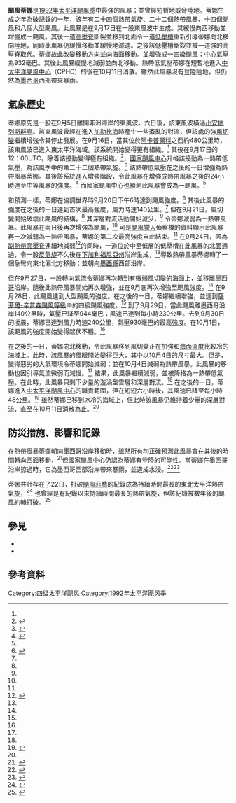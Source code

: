 {{Infobox Hurricane
| Name=颶風蒂娜<br>{{lang|en|Hurricane Tina}}
| Type=颶風
| Year=1992
| Basin=EPac
| Image location=Tina 1992-09-30 1801Z.png
| Image name=正處最高強度的颶風蒂娜
| Formed=1992年9月17日
| Dissipated=1992年10月11日
| 1-min winds=130
| Pressure=932
| Fatalities=無
| Areas=[[墨西哥|墨西哥]]西部
| Hurricane season=[[1992年太平洋颶風季|1992年太平洋颶風季]]
}}
'''颶風蒂娜'''是[[1992年太平洋颶風季|1992年太平洋颶風季]]中最強的風暴；並曾經短暫地威脅陸地。蒂娜生成之年為破記錄的一年，該年有二十四個[[熱帶氣旋|熱帶氣旋]]、二十二個[[熱帶風暴|熱帶風暴]]、十四個颶風和八個大型颶風。此風暴是在9月17日在一股東風波中生成。其緩慢向西移動並增強成一颶風。其後一道[[高壓脊|高壓脊]]斷裂並移到北面令一道[[低壓槽|低壓槽]]重新引導蒂娜向北移向陸地，同時此風暴仍緩慢移動並緩慢地減速。之後該低壓槽斷裂並被一道強的高壓脊取代。蒂娜故此改變移動方向並向海面移動。並增強成一四級颶風；[[氣壓|中心氣壓]]為932毫巴。其後此風暴緩慢地減弱並向北移動。熱帶低氣壓蒂娜在短暫地進入[[中太平洋颶風中心|中太平洋颶風中心]]（CPHC）的{{link-en|職責範圍|area of responsibility}}後在10月11日消散。雖然此風暴沒有登陸陸地，但仍然為[[墨西哥|墨西哥]]西部帶來暴雨。

==氣象歷史==
{{storm path|Tina 1992 track.png}}
蒂娜原先是一股在9月5日離開非洲海岸的東風波。六日後，該東風波橫過[[小安地列斯群島|小安地列斯群島]]。該東風波曾經在進入[[加勒比海|加勒比海]]時產生一些紊亂的對流，但該處的強[[風切變|風切變]]繼續增強令其停止發展。在9月16日，當其位於[[阿卡普爾科|阿卡普爾科]]之西約480公里時，該東風波已進入東太平洋海域。該系統開始變得更有組織。<ref name=noaa3 /> 其後在9月17日的12：00UTC，除着該擾動變得極有組織。<ref name="noaa1">{{cite web|title=Tropical Depression Twenty-Two-E|url=http://www.nhc.noaa.gov/archive/storm_wallets/epacific/ep1992/tina/tropdisc/nep2292.001|author=Robert Pasch|publisher=National Hurricane Center|date=10-7-92|accessdate=May 8, 2010}}</ref>，[[國家颶風中心|國家颶風中心]]升格該擾動為一熱帶低氣壓，為該風季中的第二十二個熱帶氣旋。<ref name="noaa">{{cite web|title=Hurricane Tina Tropical Cyclone Report|url=http://www.nhc.noaa.gov/archive/storm_wallets/epacific/ep1992-prelim/tina/prelim04.gif|author=Lixod Aiva|publisher=National Hurricane Center|year=1993|accessdate=20120-5-8}}</ref> 該熱帶低氣壓在之後的一日增強為熱帶風暴蒂娜。其後該系統進入增強階段，令此風暴在增強成熱帶風暴之後的24小時達至中等風暴的強度。<ref name="noaa2">{{cite web|title=Tropical Storm Tina Discussion 5|url=http://www.nhc.noaa.gov/archive/storm_wallets/epacific/ep1992/tina/tropdisc/nep2292.004|author=Lixod Aliva|date=10-8-92|publisher=National Hurricane Center|accessdate=May 8, 2010}}</ref> 而國家颶風中心也預測此風暴會成為一颶風。<ref name="noaa2"/>

和預測一樣，蒂娜在協調世界時9月20日下午6時達到颶風強度。<ref name="noaa3">{{cite web|title=Hurricane Tina Tropical Cyclone Report|url=http://www.nhc.noaa.gov/archive/storm_wallets/epacific/ep1992-prelim/tina/prelim01.gif|year=1993|publisher=[[National_Hurricane_Center|National Hurricane Center]]|author=Staff writer|accessdate=May 8, 2010}}</ref> 其後此風暴的強度在之後的一日達到首次最高強度，風力時速140公里。<ref name="noaa3"/> 但在9月21日，風切變開始破壞此颶風的結構，<ref name="noaa3"/> 其深層對流活動開始減少，<ref name="noaa3"/> 令蒂娜減弱為一熱帶風暴。此風暴在兩日後再次增強為颶風，<ref name=noaa/> 可是[[颶風獵人|颶風獵人]]偵察機的資料顯示此風暴再一次減弱為一熱帶風暴，蒂娜的第二次最高強度自此結束。<ref name="noaa3"/> 在9月24日，因為[[副熱帶高壓脊|副熱帶高壓脊]]連續地減弱<ref name="noaa4">{{cite web|title=Hurricane Tina Tropical Cyclone Report|url=http://www.nhc.noaa.gov/archive/storm_wallets/epacific/ep1992-prelim/tina/prelim02.gif|date=|publisher=National Hurricane Center|author=Staff writer|accessdate=May 8, 2010}}</ref>的同時，一道位於中至低層的低壓槽在此風暴的北面通過，令一股[[反氣旋|反氣旋]]不久後在[[下加利福尼亞州|下加利福尼亞州]]沿岸生成，<ref name="noaa4"/>導致熱帶風暴蒂娜轉了一個急彎向東北偏北方移動；並朝向[[墨西哥|墨西哥]]西部沿岸。

但在9月27日，一股轉向氣流令蒂娜再次轉到有幑弱風切變的海面上，並移離[[墨西哥|墨西哥]]沿岸。隨後此熱帶風暴開始再次增強，並在9月底再次增強至颶風強度。<ref name="noaa4"/> 在9月28日，此颶風達到大型颶風的強度。在之後的一日，蒂娜繼續增強，並達到[[薩菲爾-辛普森颶風等級|薩菲爾-辛普森颶風等級]]中的四級颶風強度。<ref name=noaa /> 到了9月29日，當此颶風離墨西哥沿岸140公里時，氣壓已降至944毫巴；風速已達到每小時230公里。去到9月30日的凌晨，蒂娜已達到風力時速240公里，氣壓930毫巴的最高強度。在10月1日，該颶風的強度開始變得起伏不穩。<ref name="noaa4"/>

在之後的一日，蒂娜向北移動，令此風暴移到風切變正在加強和[[海面溫度|海面溫度]]比較冷的海域上。此時，該風暴的[[風眼|風眼]]開始變得巨大，其中以10月4日的尺寸最大。但是，變得惡劣的大氣環境令蒂娜開始減弱；並在10月4日減弱為熱帶風暴。此風暴的移動也因引導氣流微弱而減慢。<ref name="noaa4"/> 結果，此風暴繼續減弱，並被降格為一熱帶低氣壓。在此時，此風暴只剩下少量的漩渦型雲層和深層對流。<ref name="noaa4"/> 在之後的一日，蒂娜進入[[中太平洋颶風中心|中太平洋颶風中心]]的職責範圍，但在短短六小時後，其風速已降至每小時48公里。<ref name="CPHC 1992 season">{{cite web|url=http://www.prh.noaa.gov/cphc/summaries/1992.php|title=The 1992 Central Pacific Tropical Cyclone Season|date=July 5, 2007|publisher=[[Central_Pacific_Hurricane_Center|Central Pacific Hurricane Center]]|accessdate=2009-06-07|archive-date=2015-11-18|archive-url=https://web.archive.org/web/20151118051705/http://www.prh.noaa.gov/cphc/summaries/1992.php|dead-url=no}}</ref> 雖然蒂娜已移到冰冷的海域上，但此時該風暴仍維持着少量的深層對流，直至在10月11日消散為止。<ref name="noaa4"/>

==防災措施、影響和記錄==
在熱帶風暴蒂娜朝向[[墨西哥|墨西哥]]沿岸移動時，雖然所有{{link-en|熱帶氣旋預報模型|tropical cyclone forecast model}}均正確預測此風暴會在其後的時間轉向西面移動，<ref>{{cite web|author=Richard Pasch|date=September 25, 1992|title=Tropical Storm Tina Discussion Thirty-Two|publisher=National Hurricane Center|accessdate=2010-05-08|url=http://www.nhc.noaa.gov/archive/storm_wallets/epacific/ep1992/tina/tropdisc/nep2292.032}}</ref>但國家颶風中心仍認為蒂娜有登陸的可能性。當蒂娜在墨西哥沿岸掠過時，它為墨西哥西部沿岸帶來暴雨，並造成水浸。<ref>{{cite news|author=Staff writer|agency=Associated Press|date=September 27, 1992|title=Latin American Briefs by the Associated Press
|accessdate=2010-05-08}}</ref><ref>{{cite news|author=Staff writer|agency=Miami Herald|date=September 29, 1992|title=Hurricane Tina Heads into Pacific|accessdate=2010-05-08}}</ref>

蒂娜共計存在了22日，打破[[颶風菲喬|颶風菲喬]]的紀錄成為持續時間最長的東北太平洋熱帶氣旋，<ref>{{cite journal|last=Lawrence|first=Miles B.|coauthors=Rappaport, Edward N.|title=Eastern North Pacific Hurricane Season of 1992|journal=Monthly Weather Review|volume=122|issue=3|pages=549–558|doi=10.1175/1520-0493(1994)122<0549:ENPHSO>2.0.CO;2|date=March 1994}}</ref> 也曾經是有紀錄以來持續時間最長的熱帶氣旋，但該紀錄被數年後的[[颶風約翰_(1994年)|颶風約翰]]打破。<ref name="report1">{{cite web| author=Lawrence, Miles| year=1995| title=Hurricane John Preliminary Report (page 1)| publisher=[[National_Oceanic_and_Atmospheric_Administration|NOAA]]| url=http://www.nhc.noaa.gov/archive/storm_wallets/epacific/ep1994-prelim/john/prelim01.gif| accessdate=2006-05-22| archive-date=2013-10-29| archive-url=https://web.archive.org/web/20131029204352/http://www.nhc.noaa.gov/archive/storm_wallets/epacific/ep1994-prelim/john/prelim01.gif| dead-url=no}}</ref>

==參見==
{{Portal|熱帶氣旋}}
*{{link-en|太平洋颶風列表|List of Pacific hurricanes}}
*{{link-en|四級太平洋颶風列表|List of Category 4 Pacific hurricanes}}

==參考資料==
{{Reflist|2}}

[[Category:四级太平洋飓风|Category:四级太平洋飓风]]
[[Category:1992年太平洋飓风季|Category:1992年太平洋飓风季]]